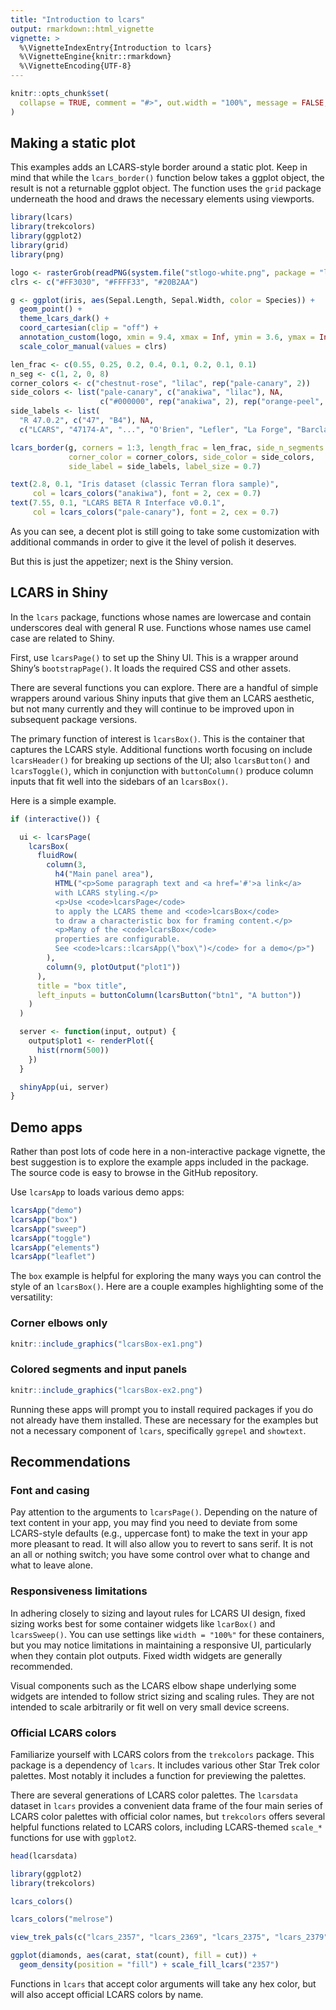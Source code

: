 ```yaml
---
title: "Introduction to lcars"
output: rmarkdown::html_vignette
vignette: >
  %\VignetteIndexEntry{Introduction to lcars}
  %\VignetteEngine{knitr::rmarkdown}
  %\VignetteEncoding{UTF-8}
---
```


```r
knitr::opts_chunk$set(
  collapse = TRUE, comment = "#>", out.width = "100%", message = FALSE, warning = FALSE, error = FALSE
)
```

## Making a static plot

This examples adds an LCARS-style border around a static plot. Keep in mind that while the `lcars_border()` function below takes a ggplot object, the result is not a returnable ggplot object. The function uses the `grid` package underneath the hood and draws the necessary elements using viewports.

```r
library(lcars)
library(trekcolors)
library(ggplot2)
library(grid)
library(png)

logo <- rasterGrob(readPNG(system.file("stlogo-white.png", package = "lcars")))
clrs <- c("#FF3030", "#FFFF33", "#20B2AA")

g <- ggplot(iris, aes(Sepal.Length, Sepal.Width, color = Species)) + 
  geom_point() + 
  theme_lcars_dark() + 
  coord_cartesian(clip = "off") +
  annotation_custom(logo, xmin = 9.4, xmax = Inf, ymin = 3.6, ymax = Inf) +
  scale_color_manual(values = clrs)

len_frac <- c(0.55, 0.25, 0.2, 0.4, 0.1, 0.2, 0.1, 0.1)
n_seg <- c(1, 2, 0, 8)
corner_colors <- c("chestnut-rose", "lilac", rep("pale-canary", 2))
side_colors <- list("pale-canary", c("anakiwa", "lilac"), NA,
                    c("#000000", rep("anakiwa", 2), rep("orange-peel", 5)))
side_labels <- list(
  "R 47.0.2", c("47", "B4"), NA, 
  c("LCARS", "47174-A", "...", "O'Brien", "Lefler", "La Forge", "Barclay", "Argyle"))

lcars_border(g, corners = 1:3, length_frac = len_frac, side_n_segments = n_seg, 
             corner_color = corner_colors, side_color = side_colors, 
             side_label = side_labels, label_size = 0.7)

text(2.8, 0.1, "Iris dataset (classic Terran flora sample)", 
     col = lcars_colors("anakiwa"), font = 2, cex = 0.7)
text(7.55, 0.1, "LCARS BETA R Interface v0.0.1", 
     col = lcars_colors("pale-canary"), font = 2, cex = 0.7)
```

As you can see, a decent plot is still going to take some customization with additional commands in order to give it the level of polish it deserves.

But this is just the appetizer; next is the Shiny version.

## LCARS in Shiny

In the `lcars` package, functions whose names are lowercase and contain underscores deal with general R use. Functions whose names use camel case are related to Shiny.

First, use `lcarsPage()` to set up the Shiny UI. This is a wrapper around Shiny's `bootstrapPage()`. It loads the required CSS and other assets.

There are several functions you can explore. There are a handful of simple wrappers around various Shiny inputs that give them an LCARS aesthetic, but not many currently and they will continue to be improved upon in subsequent package versions.

The primary function of interest is `lcarsBox()`. This is the container that captures the LCARS style. Additional functions worth focusing on include `lcarsHeader()` for breaking up sections of the UI; also `lcarsButton()` and `lcarsToggle()`, which in conjunction with `buttonColumn()` produce column inputs that fit well into the sidebars of an `lcarsBox()`.

Here is a simple example.

```r
if (interactive()) {

  ui <- lcarsPage(
    lcarsBox(
      fluidRow(
        column(3,
          h4("Main panel area"),
          HTML("<p>Some paragraph text and <a href='#'>a link</a>
          with LCARS styling.</p>
          <p>Use <code>lcarsPage</code>
          to apply the LCARS theme and <code>lcarsBox</code>
          to draw a characteristic box for framing content.</p>
          <p>Many of the <code>lcarsBox</code>
          properties are configurable.
          See <code>lcars::lcarsApp(\"box\")</code> for a demo</p>")
        ),
        column(9, plotOutput("plot1"))
      ),
      title = "box title",
      left_inputs = buttonColumn(lcarsButton("btn1", "A button"))
    )
  )

  server <- function(input, output) {
    output$plot1 <- renderPlot({
      hist(rnorm(500))
    })
  }

  shinyApp(ui, server)
}
```

## Demo apps

Rather than post lots of code here in a non-interactive package vignette, the best suggestion is to explore the example apps included in the package. The source code is easy to browse in the GitHub repository.

Use `lcarsApp` to loads various demo apps:

```r
lcarsApp("demo")
lcarsApp("box")
lcarsApp("sweep")
lcarsApp("toggle")
lcarsApp("elements")
lcarsApp("leaflet")
```

The `box` example is helpful for exploring the many ways you can control the style of an `lcarsBox()`. Here are a couple examples highlighting some of the versatility:

### Corner elbows only

```r
knitr::include_graphics("lcarsBox-ex1.png")
```

### Colored segments and input panels

```r
knitr::include_graphics("lcarsBox-ex2.png")
```

Running these apps will prompt you to install required packages if you do not already have them installed. These are necessary for the examples but not a necessary component of `lcars`, specifically `ggrepel` and `showtext`.

## Recommendations

### Font and casing

Pay attention to the arguments to `lcarsPage()`. Depending on the nature of text content in your app, you may find you need to deviate from some LCARS-style defaults (e.g., uppercase font) to make the text in your app more pleasant to read.
It will also allow you to revert to sans serif. It is not an all or nothing switch; you have some control over what to change and what to leave alone.

### Responsiveness limitations

In adhering closely to sizing and layout rules for LCARS UI design, fixed sizing works best for some container widgets like `lcarBox()` and `lcarsSweep()`. You can use settings like `width = "100%"` for these containers, but you may notice limitations in maintaining a responsive UI, particularly when they contain plot outputs. Fixed width widgets are generally recommended.

Visual components such as the LCARS elbow shape underlying some widgets are intended to follow strict sizing and scaling rules. They are not intended to scale arbitrarily or fit well on very small device screens. 

### Official LCARS colors

Familiarize yourself with LCARS colors from the `trekcolors` package. This package is a dependency of `lcars`. It includes various other Star Trek color palettes. Most notably it includes a function for previewing the palettes.

There are several generations of LCARS color palettes. The `lcarsdata` dataset in `lcars` provides a convenient data frame of the four main series of LCARS color palettes with official color names, but `trekcolors` offers several helpful functions related to LCARS colors, including LCARS-themed `scale_*` functions for use with `ggplot2`.

```r
head(lcarsdata)

library(ggplot2)
library(trekcolors)

lcars_colors()

lcars_colors("melrose")

view_trek_pals(c("lcars_2357", "lcars_2369", "lcars_2375", "lcars_2379"))

ggplot(diamonds, aes(carat, stat(count), fill = cut)) +
  geom_density(position = "fill") + scale_fill_lcars("2357")
```

Functions in `lcars` that accept color arguments will take any hex color, but will also accept official LCARS colors by name.
